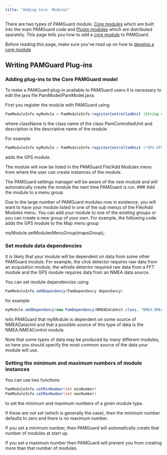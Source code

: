```yaml
---
title: "Adding Core  Modules"
---
```


There are two types of PAMGuard module. [Core modules](coremodules.html) which are built into the main PAMGuard code and [Plugin modules](pluginmodules.html) which are distributed sparately. This page tells you how to add a [core module](coremodules.html) to PAMGuard.

Before reading this page, make sure you've read up on how to [develop a core module](devmodules.html)

## Writing PAMGuard Plug-ins

### Adding plug-ins to the Core PAMGuard model

To make a PAMGuard plug-in available to PAMGuard users it is necessary to edit the java file PamModel/PamModel.java.

First you register the module with PAMGuard using


``` java
PamModuleInfo myModule = PamModuleInfo.registerControlledUnit (String className, String description);
```

where className is the class name of the class PamControlledUnit and description is the descriptive name of the module.

For example


``` java
PamModuleInfo myModule = PamModuleInfo.registerControlledUnit ("GPS.GPSControl", "GPS Processing");
```

adds the GPS module.

The module will now be listed in the PAMGuard File/Add Modules menu from where the user can create instances of the module.

The PAMGuard settings manager will be aware of the new module and will automatically create the module the next time PAMGuard is run. \### Add the module to a menu group

Due to the large number of PAMGuard modules now in existence, you will want to have your module listed in one of the sub menus of the File/Add Modules menu. You can add your module to one of the existing groups or you can create a new group of your own. For example, the following code adds the GPS module to the Map menu group

myModule.setModulesMenuGroup(mapsGroup);

### Set module data dependencies

It is likely that your module will be dependent on data from some other PAMGuard module. For example, the click detector requires raw data from an acquisition module, the whistle detector required raw data from a FFT module and the GPS module requires data from an NMEA data source.

You can set module dependencies using


``` java
PamModuleInfo.addDependency(PamDependency dependancy)
```

for example


``` java
myModule.addDependency(new PamDependency(NMEADataUnit.class, "NMEA.NMEAControl")); 
```

tells PAMGuard that myModule is dependent on some source of NMEADataUnit and that a possible source of this type of data is the NMEA.NMEAControl module.

Note that some types of data may be produced by many different modules, so here you should specify the most common source of the data your module will use.

### Setting the minimum and maximum numbers of module instances

You can use two functions


``` java
PamModuleInfo.setMinNumber(int minNumber)
PamModuleInfo.setMaxNumber(int maxNumber)
```

to set the minimum and maximum numbers of a given module type.

If these are not set (which is generally the case), then the minimum number defaults to zero and there is no maximum number.

If you set a minimum number, then PAMGuard will automatically create that number of modules at start up.

If you set a maximum number then PAMGuard will prevent you from creating more than that number of modules.
